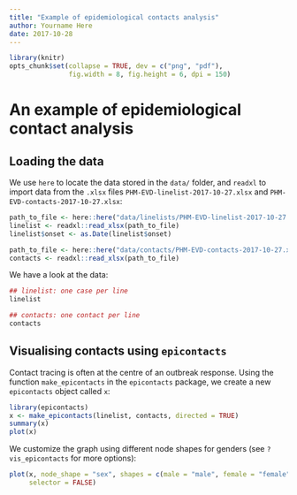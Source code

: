 ```yaml
---
title: "Example of epidemiological contacts analysis"
author: Yourname Here
date: 2017-10-28
---
```


	
```r
library(knitr)
opts_chunk$set(collapse = TRUE, dev = c("png", "pdf"),
               fig.width = 8, fig.height = 6, dpi = 150)
```


# An example of epidemiological contact analysis

## Loading the data

We use `here` to locate the data stored in the `data/` folder, and `readxl` to
import data from the `.xlsx` files `PHM-EVD-linelist-2017-10-27.xlsx` and
`PHM-EVD-contacts-2017-10-27.xlsx`:
	
```r
path_to_file <- here::here("data/linelists/PHM-EVD-linelist-2017-10-27.xlsx")
linelist <- readxl::read_xlsx(path_to_file)
linelist$onset <- as.Date(linelist$onset)

path_to_file <- here::here("data/contacts/PHM-EVD-contacts-2017-10-27.xlsx")
contacts <- readxl::read_xlsx(path_to_file)

```


We have a look at the data:
```r
## linelist: one case per line
linelist

## contacts: one contact per line
contacts
```

## Visualising contacts using `epicontacts`

Contact tracing is often at the centre of an outbreak response. Using the
function `make_epicontacts` in the `epicontacts` package, we create a new
`epicontacts` object called `x`:
	      
```r
library(epicontacts)
x <- make_epicontacts(linelist, contacts, directed = TRUE)
summary(x)
plot(x)
```  

We customize the graph using different node shapes for genders (see
`?vis_epicontacts` for more options):

```r
plot(x, node_shape = "sex", shapes = c(male = "male", female = "female"),
     selector = FALSE)

```
